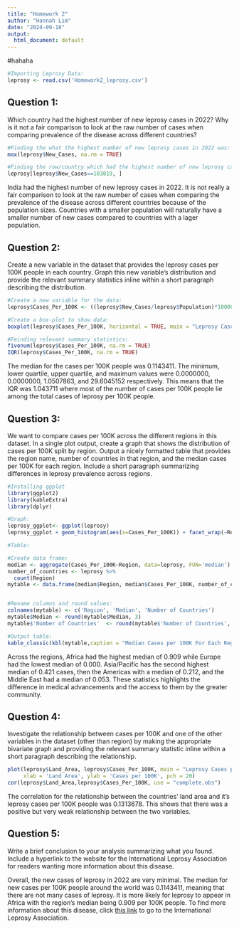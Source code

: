 ---
title: "Homework 2"
author: "Hannah Lim"
date: "2024-09-18"
output:
  html_document: default
---

#hahaha

``` {r}
#Importing Leprosy Data:
leprosy <- read.csv('Homework2_leprosy.csv')
```


## Question 1:
Which country had the highest number of new leprosy cases in 2022? Why is it not a fair comparison to look at the raw number of cases when comparing prevalence of the disease across different countries?

```{r}
#Finding the what the highest number of new leprosy cases in 2022 was:
max(leprosy$New_Cases, na.rm = TRUE)

#Finding the row/country which had the highest number of new leprosy cases in 2022:
leprosy[leprosy$New_Cases==103819, ]
```
India had the highest number of new leprosy cases in 2022. It is not really a fair comparison to look at the raw number of cases when comparing the prevalence of the disease across different countries because of the population sizes. Countries with a smaller population will naturally have a smaller number of new cases compared to countries with a lager population.

## Question 2:
Create a new variable in the dataset that provides the leprosy cases per 100K people in each country. Graph this new variable’s distribution and provide the relevant summary statistics inline within a short paragraph describing the distribution.

``` {r}
#Create a new variable for the data:
leprosy$Cases_Per_100K <- ((leprosy$New_Cases/leprosy$Population)*100000)

#Create a box-plot to show data:
boxplot(leprosy$Cases_Per_100K, horizontal = TRUE, main = "Leprosy Cases per 100K People", xlab = "Number of Cases (#)", pch = 20)

#Feinding relevant summary statistics:
fivenum(leprosy$Cases_Per_100K, na.rm = TRUE)
IQR(leprosy$Cases_Per_100K, na.rm = TRUE)
```

The median for the cases per 100K people was 0.1143411. The minimum, lower quartile, upper quartile, and maximum values were 0.0000000, 0.0000000, 1.0507863, and 29.6045152 respectively. This means that the IQR was 1.043711 where most of the number of cases per 100K people lie among the total cases of leprosy per 100K people.

## Question 3:
We want to compare cases per 100K across the different regions in this dataset.  In a single plot output, create a graph that shows the distribution of cases per 100K split by region. Output a nicely formatted table that provides the region name, number of countries in that region, and the median cases per 100K for each region.  Include a short paragraph summarizing differences in leprosy prevalence across regions.

```{r}
#Installing ggplot
library(ggplot2)
library(kableExtra)
library(dplyr)

#Graph:
leprosy_ggplot<- ggplot(leprosy)
leprosy_ggplot + geom_histogram(aes(x=Cases_Per_100K)) + facet_wrap(~Region)

#Table:

#Create data frame:
median <- aggregate(Cases_Per_100K~Region, data=leprosy, FUN='median')
number_of_countries <- leprosy %>%
  count(Region)
mytable <- data.frame(median$Region, median$Cases_Per_100K, number_of_countries$n)


#Rename columns and round values:
colnames(mytable) <- c('Region', 'Median', 'Number of Countries')
mytable$Median <- round(mytable$Median, 3)
mytable$'Number of Countries'  <- round(mytable$'Number of Countries', 3)

#Output table:
kable_classic(kbl(mytable,caption = "Median Cases per 100K For Each Region"),full_width = FALSE)
```

Across the regions, Africa had the highest median of 0.909 while Europe had the lowest median of 0.000. Asia/Pacific has the second highest median of 0.421 cases, then the Americas with a median of 0.212, and the Middle East had a median of 0.053. These statistics highlights the difference in medical advancements and the access to them by the greater community.

## Question 4:
Investigate the relationship between cases per 100K and one of the other variables in the dataset (other than region) by making the appropriate bivariate graph and providing the relevant summary statistic inline within a short paragraph describing the relationship.

```{r}
plot(leprosy$Land_Area, leprosy$Cases_Per_100K, main = "Leprosy Cases per 100K vs Land Area", 
     xlab = 'Land Area', ylab = 'Cases per 100K', pch = 20)
cor(leprosy$Land_Area,leprosy$Cases_Per_100K, use = "complete.obs")
```
The correlation for the relationship between the countries' land area and it's leprosy cases per 100K people was 0.1313678. This shows that there was a positive but very weak relationship between the two variables.

## Question 5:
Write a brief conclusion to your analysis summarizing what you found. Include a hyperlink to the website for the International Leprosy Association for readers wanting more information about this disease.

Overall, the new cases of leprosy in 2022 are very minimal. The median for new cases per 100K people around the world was 0.1143411, meaning that there are not many cases of leprosy. It is more likely for leprosy to appear in Africa with the region's median being 0.909 per 100K people.
To find more information about this disease, click [this link](https://leprosyhistory.org/) to go to the International Leprosy Association.
